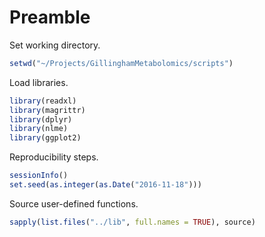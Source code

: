 # Preamble

Set working directory.

```r
setwd("~/Projects/GillinghamMetabolomics/scripts")
```

Load libraries.

```r
library(readxl)
library(magrittr)
library(dplyr)
library(nlme)
library(ggplot2)
```

Reproducibility steps.

```r
sessionInfo()
set.seed(as.integer(as.Date("2016-11-18")))
```

Source user-defined functions.

```r
sapply(list.files("../lib", full.names = TRUE), source)
```
